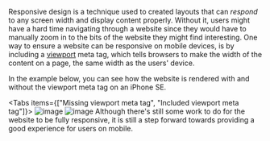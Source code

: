 
Responsive design is a technique used to created layouts that can _respond_ to any screen width and
display content properly. Without it, users might have a hard time navigating through a website since
they would have to manually zoom in to the bits of the website they might find interesting. One way to
ensure a website can be responsive on mobile devices, is by including a
[viewport](https://developer.mozilla.org/en-US/docs/Web/HTML/Viewport_meta_tag) meta tag, which
tells browsers to make the width of the content on a page, the same width as the users' device.

In the example below, you can see how the website is rendered with and without the viewport meta tag on an iPhone SE.

<Tabs items={["Missing viewport meta tag", "Included viewport meta tag"]}>
  <Tab>
    ![image](https://res.cloudinary.com/bluepnwage/image/upload/v1674426609/sxm-com/mobile-no-viewport_o39zam.jpg)
  </Tab>
  <Tab>
    ![image](https://res.cloudinary.com/bluepnwage/image/upload/v1674426223/sxm-com/mobile-viewport_js0qoh.png)
  </Tab>
</Tabs>
<Callout type="info">
  Although there's still some work to do for the website to be fully responsive, it is still a step forward
  towards providing a good experience for users on mobile.
</Callout>
